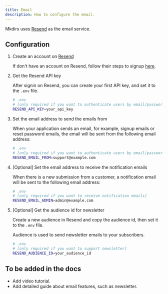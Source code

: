 ```yaml
---
title: Email
description: How to configure the email.
---
```



Mkdirs uses [Resend](https://resend.com/) as the email service.

## Configuration

<Steps>

1. Create an account on [Resend](https://resend.com/)

    If don't have an account on Resend, follow their steps to signup [here](https://resend.com/signup).

2. Get the Resend API key

    After signin on Resend, you can create your first API key, and set it to the `.env` file.

    ```bash
    # .env
    # [only required if you want to authenticate users by email/password]
    RESEND_API_KEY=your_api_key
    ```

3. Set the email address to send the emails from

    When your application sends an email, for example, signup emails or reset password emails, the email will be sent from the following email address:

    ```bash
    # .env
    # [only required if you want to authenticate users by email/password]
    RESEND_EMAIL_FROM=support@example.com
    ```

4. [Optional] Set the email address to receive the notification emails

    When there is a new submission from a customer, a notification email will be sent to the following email address:

    ```bash
    # .env
    # [only required if you want to receive notification emails]
    RESEND_EMAIL_ADMIN=admin@example.com
    ```

5. [Optional] Get the audience id for newsletter

    Create a new audience in Resend and copy the audience id, then set it to the `.env` file.

    Audience is used to send newsletter emails to your subscribers.

    ```bash
    # .env
    # [only required if you want to support newsletter]
    RESEND_AUDIENCE_ID=your_audience_id
    ```

</Steps>

## To be added in the docs

- Add video tutorial.
- Add detailed guide about email features, such as newsletter.
